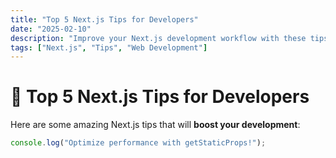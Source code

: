 ```yaml
---
title: "Top 5 Next.js Tips for Developers"
date: "2025-02-10"
description: "Improve your Next.js development workflow with these tips."
tags: ["Next.js", "Tips", "Web Development"]
---
```


# 🚀 Top 5 Next.js Tips for Developers

Here are some amazing Next.js tips that will **boost your development**:

```js
console.log("Optimize performance with getStaticProps!");
```

